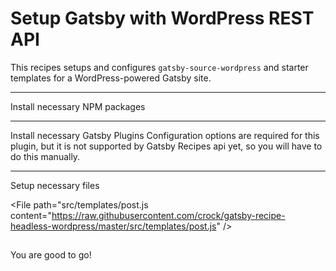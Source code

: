 # Setup Gatsby with WordPress REST API 

This recipes setups and configures `gatsby-source-wordpress` and starter templates for a WordPress-powered Gatsby site.

---

Install necessary NPM packages

<NPMPackage name="gatsby-source-wordpress" />

---

Install necessary Gatsby Plugins
Configuration options are required for this plugin, but it is not supported by Gatsby Recipes api yet, so you will have to do this manually.

<GatsbyPlugin name="gatsby-source-wordpress" />

---

Setup necessary files

<File
  path="gatsby-node.example.js"
  content="https://raw.githubusercontent.com/crock/gatsby-recipe-headless-wordpress/master/gatsby-node.restapi.js"
/>


<File
  path="src/templates/post.js
  content="https://raw.githubusercontent.com/crock/gatsby-recipe-headless-wordpress/master/src/templates/post.js"
/>
<File
  path="src/styles/post.css"
  content="https://raw.githubusercontent.com/crock/gatsby-recipe-headless-wordpress/master/src/styles/post.css"
/>



<File
  path="src/templates/page.js"
  content="https://raw.githubusercontent.com/crock/gatsby-recipe-headless-wordpress/master/src/templates/page.js"
/>
<File
  path="src/styles/page.css"
  content="https://raw.githubusercontent.com/crock/gatsby-recipe-headless-wordpress/master/src/styles/page.css"
/>


<File
  path="src/templates/category.js"
  content="https://raw.githubusercontent.com/crock/gatsby-recipe-headless-wordpress/master/src/templates/category.js"
/>
<File
  path="src/styles/category.css"
  content="https://raw.githubusercontent.com/crock/gatsby-recipe-headless-wordpress/master/src/styles/category.css"
/>


<File
  path="src/templates/tag.js"
  content="https://raw.githubusercontent.com/crock/gatsby-recipe-headless-wordpress/master/src/templates/tag.js"
/>
<File
  path="src/styles/tag.css"
  content="https://raw.githubusercontent.com/crock/gatsby-recipe-headless-wordpress/master/src/styles/tag.css"
/>


<File
  path="src/templates/user.js"
  content="https://raw.githubusercontent.com/crock/gatsby-recipe-headless-wordpress/master/src/templates/user.js"
/>
<File
  path="src/styles/user.css"
  content="https://raw.githubusercontent.com/crock/gatsby-recipe-headless-wordpress/master/src/styles/user.css"
/>
---

You are good to go!